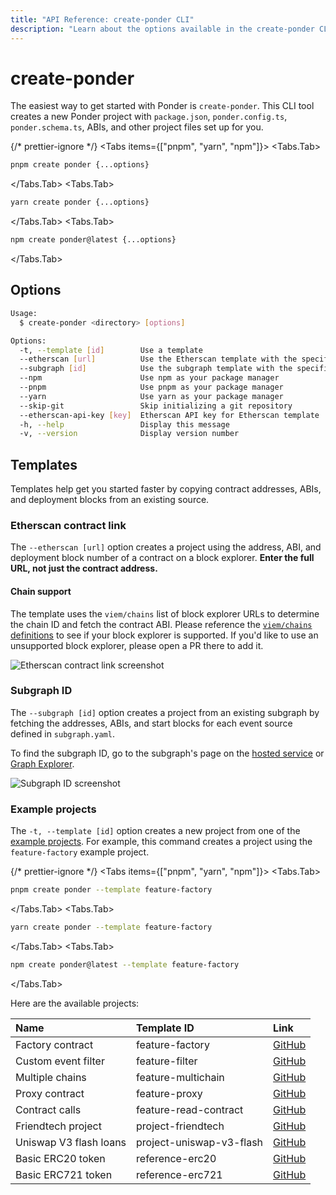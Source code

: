```yaml
---
title: "API Reference: create-ponder CLI"
description: "Learn about the options available in the create-ponder CLI tool."
---
```



# create-ponder

The easiest way to get started with Ponder is `create-ponder`. This CLI tool creates a new Ponder project with `package.json`, `ponder.config.ts`, `ponder.schema.ts`, ABIs, and other project files set up for you.

{/* prettier-ignore */}
<Tabs items={["pnpm", "yarn", "npm"]}>
  <Tabs.Tab>
```bash filename="shell"
pnpm create ponder {...options}
```
</Tabs.Tab>
  <Tabs.Tab>
```bash filename="shell"
yarn create ponder {...options}
```
</Tabs.Tab>
  <Tabs.Tab>
```bash filename="shell"
npm create ponder@latest {...options}
```
</Tabs.Tab>
</Tabs>

## Options

```sh
Usage:
  $ create-ponder <directory> [options]

Options:
  -t, --template [id]        Use a template
  --etherscan [url]          Use the Etherscan template with the specified contract URL
  --subgraph [id]            Use the subgraph template with the specified subgraph ID
  --npm                      Use npm as your package manager
  --pnpm                     Use pnpm as your package manager
  --yarn                     Use yarn as your package manager
  --skip-git                 Skip initializing a git repository
  --etherscan-api-key [key]  Etherscan API key for Etherscan template
  -h, --help                 Display this message
  -v, --version              Display version number
```

## Templates

Templates help get you started faster by copying contract addresses, ABIs, and deployment blocks from an existing source.

### Etherscan contract link

The `--etherscan [url]` option creates a project using the address, ABI, and deployment block number of a contract on a block explorer. **Enter the full URL, not just the contract address.**

#### Chain support

The template uses the `viem/chains` list of block explorer URLs to determine the chain ID and fetch the contract ABI. Please reference the [`viem/chains` definitions](https://github.com/wevm/viem/tree/main/src/chains/definitions) to see if your block explorer is supported. If you'd like to use an unsupported block explorer, please open a PR there to add it.

![Etherscan contract link screenshot](/etherscan-link.png)

### Subgraph ID

The `--subgraph [id]` option creates a project from an existing subgraph by fetching the addresses, ABIs, and start blocks for each event source defined in `subgraph.yaml`.

To find the subgraph ID, go to the subgraph's page on the [hosted service](https://thegraph.com/hosted-service/subgraph/protofire/makerdao-governance) or [Graph Explorer](https://thegraph.com/explorer/).

![Subgraph ID screenshot](/subgraph-id.png)

### Example projects

The `-t, --template [id]` option creates a new project from one of the [example projects](https://github.com/ponder-sh/ponder/tree/main/examples).
For example, this command creates a project using the `feature-factory` example project.

{/* prettier-ignore */}
<Tabs items={["pnpm", "yarn", "npm"]}>
  <Tabs.Tab>
```bash filename="shell"
pnpm create ponder --template feature-factory
```
</Tabs.Tab>
  <Tabs.Tab>
```bash filename="shell"
yarn create ponder --template feature-factory
```
</Tabs.Tab>
  <Tabs.Tab>
```bash filename="shell"
npm create ponder@latest --template feature-factory
```
</Tabs.Tab>
</Tabs>

Here are the available projects:

| Name                   | Template ID              | Link                                                                                      |
| :--------------------- | :----------------------- | :---------------------------------------------------------------------------------------- |
| Factory contract       | feature-factory          | [GitHub](https://github.com/ponder-sh/ponder/tree/main/examples/feature-factory)          |
| Custom event filter    | feature-filter           | [GitHub](https://github.com/ponder-sh/ponder/tree/main/examples/feature-filter)           |
| Multiple chains        | feature-multichain       | [GitHub](https://github.com/ponder-sh/ponder/tree/main/examples/feature-multichain)       |
| Proxy contract         | feature-proxy            | [GitHub](https://github.com/ponder-sh/ponder/tree/main/examples/feature-proxy)            |
| Contract calls         | feature-read-contract    | [GitHub](https://github.com/ponder-sh/ponder/tree/main/examples/feature-read-contract)    |
| Friendtech project     | project-friendtech       | [GitHub](https://github.com/ponder-sh/ponder/tree/main/examples/project-friendtech)       |
| Uniswap V3 flash loans | project-uniswap-v3-flash | [GitHub](https://github.com/ponder-sh/ponder/tree/main/examples/project-uniswap-v3-flash) |
| Basic ERC20 token      | reference-erc20          | [GitHub](https://github.com/ponder-sh/ponder/tree/main/examples/reference-erc20)          |
| Basic ERC721 token     | reference-erc721         | [GitHub](https://github.com/ponder-sh/ponder/tree/main/examples/reference-erc721)         |
